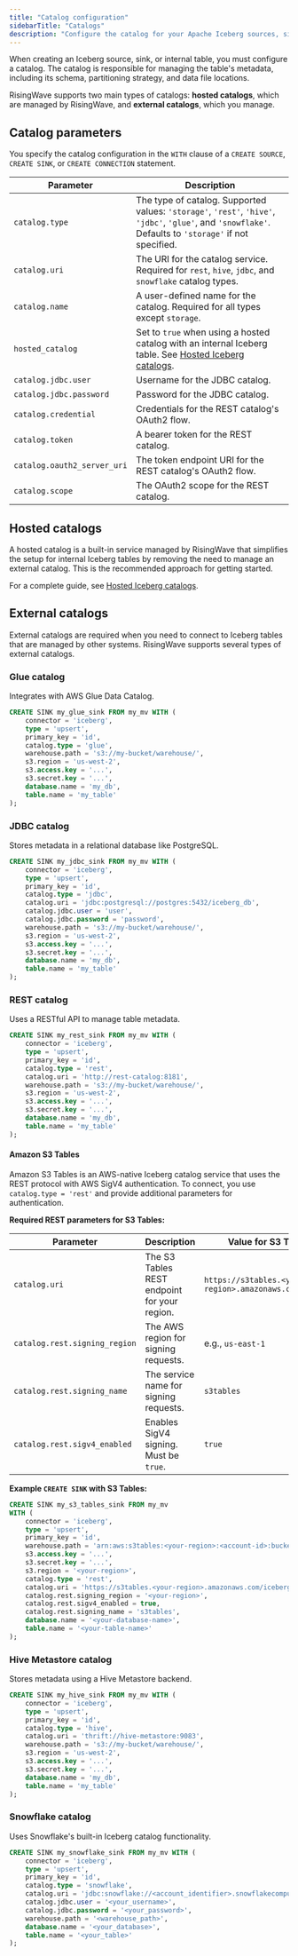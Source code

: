 ```yaml
---
title: "Catalog configuration"
sidebarTitle: "Catalogs"
description: "Configure the catalog for your Apache Iceberg sources, sinks, and internal tables in RisingWave."
---
```


When creating an Iceberg source, sink, or internal table, you must configure a catalog. The catalog is responsible for managing the table's metadata, including its schema, partitioning strategy, and data file locations.

RisingWave supports two main types of catalogs: **hosted catalogs**, which are managed by RisingWave, and **external catalogs**, which you manage.

## Catalog parameters

You specify the catalog configuration in the `WITH` clause of a `CREATE SOURCE`, `CREATE SINK`, or `CREATE CONNECTION` statement.

| Parameter | Description |
|---|---|
| `catalog.type` | The type of catalog. Supported values: `'storage'`, `'rest'`, `'hive'`, `'jdbc'`, `'glue'`, and `'snowflake'`. Defaults to `'storage'` if not specified. |
| `catalog.uri` | The URI for the catalog service. Required for `rest`, `hive`, `jdbc`, and `snowflake` catalog types. |
| `catalog.name` | A user-defined name for the catalog. Required for all types except `storage`. |
| `hosted_catalog` | Set to `true` when using a hosted catalog with an internal Iceberg table. See [Hosted Iceberg catalogs](/iceberg/hosted-iceberg-catalog). |
| `catalog.jdbc.user` | Username for the JDBC catalog. |
| `catalog.jdbc.password` | Password for the JDBC catalog. |
| `catalog.credential` | Credentials for the REST catalog's OAuth2 flow. |
| `catalog.token` | A bearer token for the REST catalog. |
| `catalog.oauth2_server_uri` | The token endpoint URI for the REST catalog's OAuth2 flow. |
| `catalog.scope` | The OAuth2 scope for the REST catalog. |

## Hosted catalogs

A hosted catalog is a built-in service managed by RisingWave that simplifies the setup for internal Iceberg tables by removing the need to manage an external catalog. This is the recommended approach for getting started.

For a complete guide, see [Hosted Iceberg catalogs](/iceberg/hosted-iceberg-catalog).

## External catalogs

External catalogs are required when you need to connect to Iceberg tables that are managed by other systems. RisingWave supports several types of external catalogs.

### Glue catalog

Integrates with AWS Glue Data Catalog.

```sql
CREATE SINK my_glue_sink FROM my_mv WITH (
    connector = 'iceberg',
    type = 'upsert',
    primary_key = 'id',
    catalog.type = 'glue',
    warehouse.path = 's3://my-bucket/warehouse/',
    s3.region = 'us-west-2',
    s3.access.key = '...',
    s3.secret.key = '...',
    database.name = 'my_db',
    table.name = 'my_table'
);
```

### JDBC catalog

Stores metadata in a relational database like PostgreSQL.

```sql
CREATE SINK my_jdbc_sink FROM my_mv WITH (
    connector = 'iceberg',
    type = 'upsert',
    primary_key = 'id',
    catalog.type = 'jdbc',
    catalog.uri = 'jdbc:postgresql://postgres:5432/iceberg_db',
    catalog.jdbc.user = 'user',
    catalog.jdbc.password = 'password',
    warehouse.path = 's3://my-bucket/warehouse/',
    s3.region = 'us-west-2',
    s3.access.key = '...',
    s3.secret.key = '...',
    database.name = 'my_db',
    table.name = 'my_table'
);
```

### REST catalog

Uses a RESTful API to manage table metadata.

```sql
CREATE SINK my_rest_sink FROM my_mv WITH (
    connector = 'iceberg',
    type = 'upsert',
    primary_key = 'id',
    catalog.type = 'rest',
    catalog.uri = 'http://rest-catalog:8181',
    warehouse.path = 's3://my-bucket/warehouse/',
    s3.region = 'us-west-2',
    s3.access.key = '...',
    s3.secret.key = '...',
    database.name = 'my_db',
    table.name = 'my_table'
);
```

#### Amazon S3 Tables

Amazon S3 Tables is an AWS-native Iceberg catalog service that uses the REST protocol with AWS SigV4 authentication. To connect, you use `catalog.type = 'rest'` and provide additional parameters for authentication.

**Required REST parameters for S3 Tables:**

| Parameter | Description | Value for S3 Tables |
|---|---|---|
| `catalog.uri` | The S3 Tables REST endpoint for your region. | `https://s3tables.<your-region>.amazonaws.com/iceberg` |
| `catalog.rest.signing_region` | The AWS region for signing requests. | e.g., `us-east-1` |
| `catalog.rest.signing_name` | The service name for signing requests. | `s3tables` |
| `catalog.rest.sigv4_enabled` | Enables SigV4 signing. Must be `true`. | `true` |

**Example `CREATE SINK` with S3 Tables:**
```sql
CREATE SINK my_s3_tables_sink FROM my_mv
WITH (
    connector = 'iceberg',
    type = 'upsert',
    primary_key = 'id',
    warehouse.path = 'arn:aws:s3tables:<your-region>:<account-id>:bucket/<bucket-name>',
    s3.access.key = '...',
    s3.secret.key = '...',
    s3.region = '<your-region>',
    catalog.type = 'rest',
    catalog.uri = 'https://s3tables.<your-region>.amazonaws.com/iceberg',
    catalog.rest.signing_region = '<your-region>',
    catalog.rest.sigv4_enabled = true,
    catalog.rest.signing_name = 's3tables',
    database.name = '<your-database-name>',
    table.name = '<your-table-name>'
);
```

### Hive Metastore catalog

Stores metadata using a Hive Metastore backend.

```sql
CREATE SINK my_hive_sink FROM my_mv WITH (
    connector = 'iceberg',
    type = 'upsert',
    primary_key = 'id',
    catalog.type = 'hive',
    catalog.uri = 'thrift://hive-metastore:9083',
    warehouse.path = 's3://my-bucket/warehouse/',
    s3.region = 'us-west-2',
    s3.access.key = '...',
    s3.secret.key = '...',
    database.name = 'my_db',
    table.name = 'my_table'
);
```

### Snowflake catalog

Uses Snowflake's built-in Iceberg catalog functionality.

```sql
CREATE SINK my_snowflake_sink FROM my_mv WITH (
    connector = 'iceberg',
    type = 'upsert',
    primary_key = 'id',
    catalog.type = 'snowflake',
    catalog.uri = 'jdbc:snowflake://<account_identifier>.snowflakecomputing.com/',
    catalog.jdbc.user = '<your_username>',
    catalog.jdbc.password = '<your_password>',
    warehouse.path = '<warehouse_path>',
    database.name = '<your_database>',
    table.name = '<your_table>'
);
```
